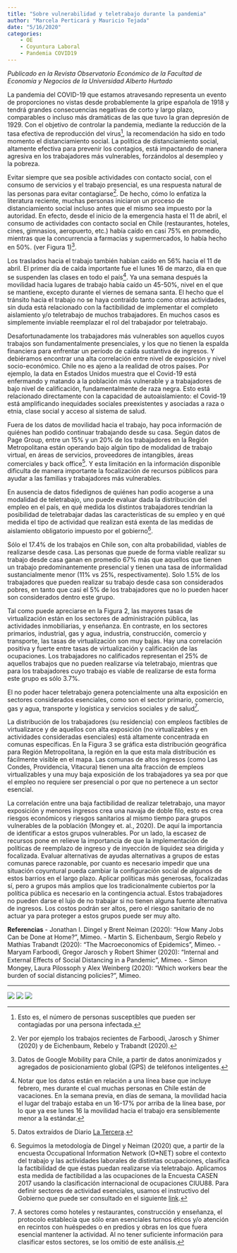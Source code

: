```yaml
---
title: "Sobre vulnerabilidad y teletrabajo durante la pandemia"
author: "Marcela Perticará y Mauricio Tejada"
date: "5/16/2020"
categories:
    - OE
    - Coyuntura Laboral
    - Pandemia COVID19
---
```


*Publicado en la Revista Observatorio Económico de la Facultad de Economía y Negocios de la Universidad Alberto Hurtado*

La pandemia del COVID-19 que estamos atravesando representa un evento de proporciones no vistas desde probablemente la gripe española de 1918 y tendrá grandes consecuencias negativas de corto y largo plazo, comparables o incluso más dramáticas de las que tuvo la gran depresión de 1929. Con el objetivo de controlar la pandemia, mediante la reducción de la tasa efectiva de reproducción del virus[^1], la recomendación ha sido en todo momento el distanciamiento social. La política de distanciamiento social, altamente efectiva para prevenir los contagios, está impactando de manera agresiva en los trabajadores más vulnerables, forzándolos al desempleo y la pobreza.

Evitar siempre que sea posible actividades con contacto social, con el consumo de servicios y el trabajo presencial, es una respuesta natural de las personas para evitar contagiarse[^2]. De hecho, cómo lo enfatiza la literatura reciente, muchas personas iniciaron un proceso de distanciamiento social incluso antes que el mismo sea impuesto por la autoridad. En efecto, desde el inicio de la emergencia hasta el 11 de abril, el consumo de actividades con contacto social en Chile (restaurantes, hoteles, cines, gimnasios, aeropuerto, etc.) había caído en casi 75% en promedio, mientras que la concurrencia a farmacias y supermercados, lo había hecho en 50%. (ver Figura 1)[^3].

Los traslados hacia el trabajo también habían caído en 56% hacia el 11 de abril. El primer día de caída importante fue el lunes 16 de marzo, día en que se suspenden las clases en todo el país[^4]. Ya una semana después la movilidad hacia lugares de trabajo había caído un 45-50%, nivel en el que se mantiene, excepto durante el viernes de semana santa. El hecho que el tránsito hacia el trabajo no se haya contraído tanto como otras actividades, sin duda está relacionado con la factibilidad de implementar el completo aislamiento y/o teletrabajo de muchos trabajadores. En muchos casos es simplemente inviable reemplazar el rol del trabajador por teletrabajo.

Desafortunadamente los trabajadores más vulnerables son aquellos cuyos trabajos son fundamentalmente presenciales, y los que no tienen la espalda financiera para enfrentar un período de caída sustantiva de ingresos. Y debiéramos encontrar una alta correlación entre nivel de exposición y nivel socio-económico. Chile no es ajeno a la realidad de otros países. Por ejemplo, la data en Estados Unidos muestra que el Covid-19 está enfermando y matando a la población más vulnerable y a trabajadores de bajo nivel de calificación, fundamentalmente de raza negra. Esto está relacionado directamente con la capacidad de autoaislamiento: el Covid-19 está amplificando inequidades sociales preexistentes y asociadas a raza o etnia, clase social y acceso al sistema de salud.

Fuera de los datos de movilidad hacia el trabajo, hay poca información de quiénes han podido continuar trabajando desde su casa. Según datos de Page Group, entre un 15% y un 20% de los trabajadores en la Región Metropolitana están operando bajo algún tipo de modalidad de trabajo virtual, en áreas de servicios, proveedores de intangibles, áreas comerciales y back office[^5]. Y esta limitación en la información disponible dificulta de manera importante la focalización de recursos públicos para ayudar a las familias y trabajadores más vulnerables.

En ausencia de datos fidedignos de quiénes han podio acogerse a una modalidad de teletrabajo, uno puede evaluar dada la distribución del empleo en el país, en qué medida los distintos trabajadores tendrían la posibilidad de teletrabajar dadas las características de su empleo y en qué medida el tipo de actividad que realizan está exenta de las medidas de aislamiento obligatorio impuesto por el gobierno[^6].

Sólo el 17.4% de los trabajos en Chile son, con alta probabilidad, viables de realizarse desde casa. Las personas que puede de forma viable realizar su trabajo desde casa ganan en promedio 67% más que aquellos que tienen un trabajo predominantemente presencial y tienen una tasa de informalidad sustancialmente menor (11% vs 25%, respectivamente). Solo 1.5% de los trabajadores que pueden realizar su trabajo desde casa son considerados pobres, en tanto que casi el 5% de los trabajadores que no lo pueden hacer son considerados dentro este grupo.

Tal como puede apreciarse en la Figura 2, las mayores tasas de virtualización están en los sectores de administración pública, las actividades inmobiliarias, y enseñanza. En contraste, en los sectores primarios, industrial, gas y agua, industria, construcción, comercio y transporte, las tasas de virtualización son muy bajas. Hay una correlación positiva y fuerte entre tasas de virtualización y calificación de las ocupaciones. Los trabajadores no calificados representan el 25% de aquellos trabajos que no pueden realizarse vía teletrabajo, mientras que para los trabajadores cuyo trabajo es viable de realizarse de esta forma este grupo es sólo 3.7%.

El no poder hacer teletrabajo genera potencialmente una alta exposición en sectores considerados esenciales, como son el sector primario, comercio, gas y agua, transporte y logística y servicios sociales y de salud[^7].

La distribución de los trabajadores (su residencia) con empleos factibles de virtualizarce y de aquellos con alta exposición (no virtualizables y en actividades consideradas esenciales) está altamente concentrada en comunas específicas. En la Figura 3 se gráfica esta distribución geográfica para Región Metropolitana, la región en la que esta mala distribución es fácilmente visible en el mapa. Las comunas de altos ingresos (como Las Condes, Providencia, Vitacura) tienen una alta fracción de empleos virtualizables y una muy baja exposición de los trabajadores ya sea por que el empleo no requiere ser presencial o por que no pertenece a un sector esencial.

La correlación entre una baja factibilidad de realizar teletrabajo, una mayor exposición y menores ingresos crea una navaja de doble filo, esto es crea riesgos económicos y riesgos sanitarios al mismo tiempo para grupos vulnerables de la población (Mongey et. al., 2020). De aquí la importancia de identificar a estos grupos vulnerables. Por un lado, la escasez de recursos pone en relieve la importancia de que la implementación de políticas de reemplazo de ingreso y de inyección de liquidez sea dirigida y focalizada. Evaluar alternativas de ayudas alternativas a grupos de estas comunas parece razonable, por cuanto es necesario impedir que una situación coyuntural pueda cambiar la configuración social de algunos de estos barrios en el largo plazo. Aplicar políticas más generosas, focalizadas sí, pero a grupos más amplios que los tradicionalmente cubiertos por la política pública es necesario en la contingencia actual. Estos trabajadores no pueden darse el lujo de no trabajar si no tienen alguna fuente alternativa de ingresos. Los costos podrán ser altos, pero el riesgo sanitario de no actuar ya para proteger a estos grupos puede ser muy alto. 

**Referencias**
- Jonathan I. Dingel y Brent Neiman (2020): "How Many Jobs Can be Done at Home?", Mimeo.
- Martin S. Eichenbaum, Sergio Rebelo y Mathias Trabandt (2020): "The Macroeconomics of Epidemics", Mimeo.
- Maryam Farboodi, Gregor Jarosch y Robert Shimer (2020): "Internal and External Eﬀects of Social Distancing in a Pandemic", Mimeo.
- Simon Mongey, Laura Pilossoph y Alex Weinberg (2020): "Which workers bear the burden of social distancing policies?", Mimeo.

---

[^1]: Esto es, el número de personas susceptibles que pueden ser contagiadas por una persona infectada.
[^2]: Ver por ejemplo los trabajos recientes de Farboodi, Jarosch y Shimer (2020) y de Eichenbaum, Rebelo y Trabandt (2020).
[^3]: Datos de Google Mobility para Chile, a partir de datos anonimizados y agregados de posicionamiento global (GPS) de teléfonos inteligentes.
[^4]: Notar que los datos están en relación a una línea base que incluye febrero, mes durante el cual muchas personas en Chile están de vacaciones. En la semana previa, en días de semana, la movilidad hacia el lugar del trabajo estaba en un 16-17% por arriba de la línea base, por lo que ya ese lunes 16 la movilidad hacia el trabajo era sensiblemente menor a la estándar.
[^5]: Datos extraídos de Diario [La Tercera](https://www.latercera.com/pulso/noticia/uno-de-cinco-trabajadores-opera-por-via-remota-la-mayor-parte-en-santiago/G4PCIOVYOFCLTDQ7MO4WWHGMXA/?outputType=amp).
[^6]: Seguimos la metodología de Dingel y Neiman (2020) que, a partir de la encuesta Occupational Information Network (O*NET) sobre el contexto del trabajo y las actividades laborales de distintas ocupaciones, clasifica la factibilidad de que éstas puedan realizarse vía teletrabajo. Aplicamos esta medida de factibilidad a las ocupaciones de la Encuesta CASEN 2017 usando la clasificación internacional de ocupaciones CIUU88. Para definir sectores de actividad esenciales, usamos el instructivo del Gobierno que puede ser consultado en el siguiente [link](https://cdn.digital.gob.cl/public_files/Campa%C3%B1as/Corona-Virus/documentos/Instructivo_Desplazamiento_170420.pdf).
[^7]: A sectores como hoteles y restaurantes, construcción y enseñanza, el protocolo establecía que sólo eran esenciales turnos éticos y/o atención en recintos con huéspedes o en predios y obras en los que fuera esencial mantener la actividad. Al no tener suficiente información para clasificar estos sectores, se los omitió de este análisis.

![](/images_posts/vulnerabilidad_teletrabajo_pandemia_fig1.png)
![](/images_posts/vulnerabilidad_teletrabajo_pandemia_fig2.png)
![](/images_posts/vulnerabilidad_teletrabajo_pandemia_fig3.png)